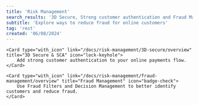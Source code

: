 ```yaml
---
title: 'Risk Management'
search_results: '3D Secure, Strong customer authentication and Fraud Management'
subtitle: 'Explore ways to reduce fraud for online customers'
tag: 'rest'
created: '06/08/2024'
---
```

<CardsGroup type="with_icon">

    <Card type="with_icon" link="/docs/risk-management/3D-secure/overview" title="3D Secure & SCA" icon="lock-keyhole">
        Add strong customer authentication to your online payments flow.
    </Card>

    <Card type="with_icon" link="/docs/risk-management/fraud-management/overview" title="Fraud Management" icon="badge-check">
        Use Fraud Filters and Decision Management to better identify customers and reduce fraud.
    </Card>
</CardsGroup>
